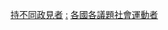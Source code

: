 {{Categories by country|nocat}}

[[Category:持不同政見者|]]
[[Category:各國政治人物|:]]
[[Category:各國各議題社會運動者|]]